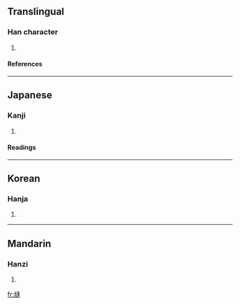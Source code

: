 ==Translingual==
===Han character===
{{Han char|rn=86|rad=火|as=11|sn=15|four=|canj=火卜竹十 (FYHJ)}}
# {{defn|Han|sort=火11}}
====References====
{{Han ref|kx=0680.260|dkj=19337|dj=1092.050|hdz=32229.090|uh=71A2|ud=29090}}

----
==Japanese==
===Kanji===
{{ja-kanji|grade=|rs=火11}}
# {{defn|Japanese}} 
====Readings====
{{ja-readings|on=[[ほう]] (hō)|kun=[[のろし]] (noroshi), [[とぶひ]] (tobuhi)}}

----
==Korean==
===Hanja===
{{ko-hanja|hangeul=봉|eumhun=|rv=bong|mr=pong|y=pong}}
# {{defn|Korean}}

----
==Mandarin==
===Hanzi===
{{cmn-hanzi|pin=[[fēng]] ([[feng1]])|wg=feng<sup>1</sup>}}
# {{defn|Mandarin}}

[[fr:熢]]